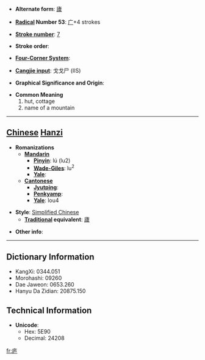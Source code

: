 * '''Alternate form''': [[廬]]

* '''[[Wiktionary:Chinese radical index| Radical]] Number 53''': [[Wiktionary:Chinese radical index 广|广]]+4 strokes

* '''[[Wiktionary:Chinese total strokes index|Stroke number]]''': [[Wiktionary:Chinese total strokes index 7|7]]

* '''Stroke order''': 

* '''[[Wiktionary:Chinese four corner index|Four-Corner System]]''': 

* '''[[Wiktionary:Chinese Cangjie index|Cangjie input]]''': 戈戈尸 (IIS)

* '''Graphical Significance and Origin''': 

* '''Common Meaning'''
*#hut, cottage
*# name of a mountain


----

== [[Chinese]] [[Hanzi]] ==

* '''Romanizations'''
** '''[[Mandarin]]'''
*** '''[[Pinyin]]''': lú (lu2)
*** '''[[Wade-Giles]]''': lu<sup>2</sup>
*** '''[[Yale]]''': 
** '''[[Cantonese]]'''
*** '''[[Jyutping]]''':
*** '''[[Penkyamp]]''': 
*** '''[[Yale]]''': lou4

* '''Style''': [[Simplified Chinese]] 
** '''[[Traditional Chinese|Traditional]] equivalent''': [[廬]]

* '''Other info''': 

----

== Dictionary Information ==

* KangXi: 0344.051
* Morohashi: 09260
* Dae Jaweon: 0653.260
* Hanyu Da Zidian: 20875.150

== Technical Information ==

* '''Unicode''':
** Hex: 5E90
** Decimal: 24208

[[fr:庐]]